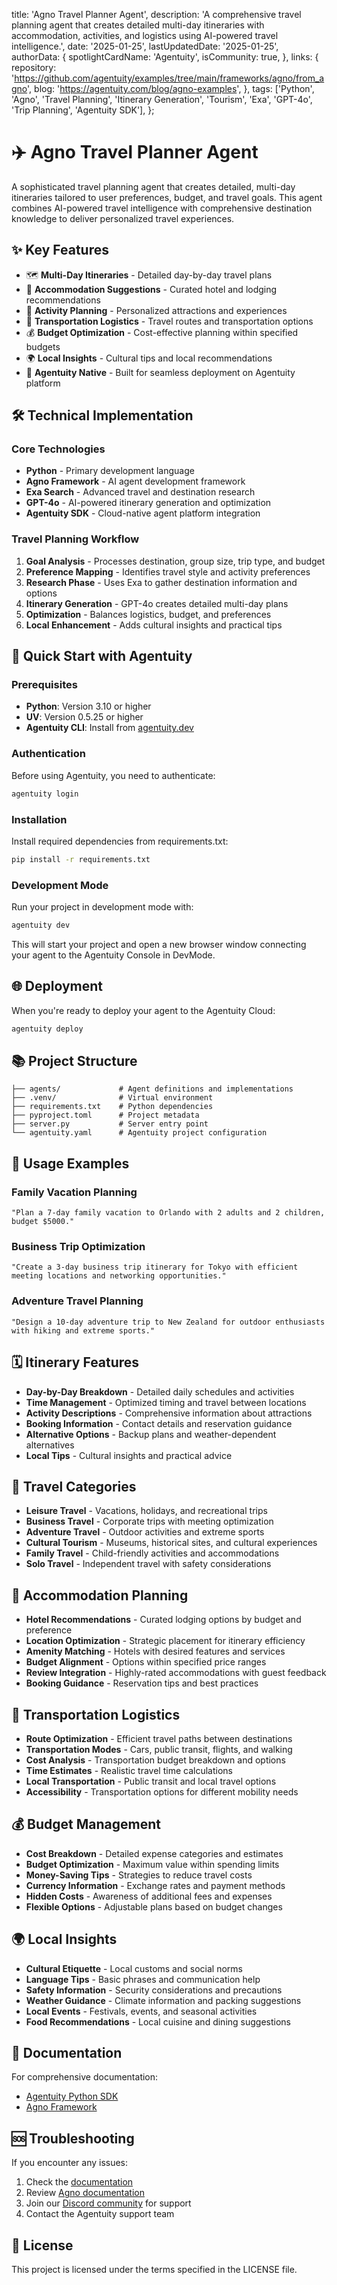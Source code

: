   title: 'Agno Travel Planner Agent',
  description: 'A comprehensive travel planning agent that creates detailed multi-day itineraries with accommodation, activities, and logistics using AI-powered travel intelligence.',
  date: '2025-01-25',
  lastUpdatedDate: '2025-01-25',
  authorData: {
    spotlightCardName: 'Agentuity',
    isCommunity: true,
  },
  links: {
    repository: 'https://github.com/agentuity/examples/tree/main/frameworks/agno/from_agno',
    blog: 'https://agentuity.com/blog/agno-examples',
  },
  tags: ['Python', 'Agno', 'Travel Planning', 'Itinerary Generation', 'Tourism', 'Exa', 'GPT-4o', 'Trip Planning', 'Agentuity SDK'],
};

# ✈️ Agno Travel Planner Agent

A sophisticated travel planning agent that creates detailed, multi-day itineraries tailored to user preferences, budget, and travel goals. This agent combines AI-powered travel intelligence with comprehensive destination knowledge to deliver personalized travel experiences.

## ✨ Key Features

- 🗺️ **Multi-Day Itineraries** - Detailed day-by-day travel plans
- 🏨 **Accommodation Suggestions** - Curated hotel and lodging recommendations
- 🎯 **Activity Planning** - Personalized attractions and experiences
- 🚗 **Transportation Logistics** - Travel routes and transportation options
- 💰 **Budget Optimization** - Cost-effective planning within specified budgets
- 🌍 **Local Insights** - Cultural tips and local recommendations
- 🚀 **Agentuity Native** - Built for seamless deployment on Agentuity platform

## 🛠️ Technical Implementation

### Core Technologies

- **Python** - Primary development language
- **Agno Framework** - AI agent development framework
- **Exa Search** - Advanced travel and destination research
- **GPT-4o** - AI-powered itinerary generation and optimization
- **Agentuity SDK** - Cloud-native agent platform integration

### Travel Planning Workflow

1. **Goal Analysis** - Processes destination, group size, trip type, and budget
2. **Preference Mapping** - Identifies travel style and activity preferences
3. **Research Phase** - Uses Exa to gather destination information and options
4. **Itinerary Generation** - GPT-4o creates detailed multi-day plans
5. **Optimization** - Balances logistics, budget, and preferences
6. **Local Enhancement** - Adds cultural insights and practical tips

## 🚀 Quick Start with Agentuity

### Prerequisites

- **Python**: Version 3.10 or higher
- **UV**: Version 0.5.25 or higher
- **Agentuity CLI**: Install from [agentuity.dev](https://agentuity.dev)

### Authentication

Before using Agentuity, you need to authenticate:

```bash
agentuity login
```

### Installation

Install required dependencies from requirements.txt:

```bash
pip install -r requirements.txt
```

### Development Mode

Run your project in development mode with:

```bash
agentuity dev
```

This will start your project and open a new browser window connecting your agent to the Agentuity Console in DevMode.

## 🌐 Deployment

When you're ready to deploy your agent to the Agentuity Cloud:

```bash
agentuity deploy
```

## 📚 Project Structure

```
├── agents/             # Agent definitions and implementations
├── .venv/              # Virtual environment
├── requirements.txt    # Python dependencies
├── pyproject.toml      # Project metadata
├── server.py           # Server entry point
└── agentuity.yaml      # Agentuity project configuration
```

## 🔧 Usage Examples

### Family Vacation Planning

```
"Plan a 7-day family vacation to Orlando with 2 adults and 2 children, budget $5000."
```

### Business Trip Optimization

```
"Create a 3-day business trip itinerary for Tokyo with efficient meeting locations and networking opportunities."
```

### Adventure Travel Planning

```
"Design a 10-day adventure trip to New Zealand for outdoor enthusiasts with hiking and extreme sports."
```

## 🗓️ Itinerary Features

- **Day-by-Day Breakdown** - Detailed daily schedules and activities
- **Time Management** - Optimized timing and travel between locations
- **Activity Descriptions** - Comprehensive information about attractions
- **Booking Information** - Contact details and reservation guidance
- **Alternative Options** - Backup plans and weather-dependent alternatives
- **Local Tips** - Cultural insights and practical advice

## 🎯 Travel Categories

- **Leisure Travel** - Vacations, holidays, and recreational trips
- **Business Travel** - Corporate trips with meeting optimization
- **Adventure Travel** - Outdoor activities and extreme sports
- **Cultural Tourism** - Museums, historical sites, and cultural experiences
- **Family Travel** - Child-friendly activities and accommodations
- **Solo Travel** - Independent travel with safety considerations

## 🏨 Accommodation Planning

- **Hotel Recommendations** - Curated lodging options by budget and preference
- **Location Optimization** - Strategic placement for itinerary efficiency
- **Amenity Matching** - Hotels with desired features and services
- **Budget Alignment** - Options within specified price ranges
- **Review Integration** - Highly-rated accommodations with guest feedback
- **Booking Guidance** - Reservation tips and best practices

## 🚗 Transportation Logistics

- **Route Optimization** - Efficient travel paths between destinations
- **Transportation Modes** - Cars, public transit, flights, and walking
- **Cost Analysis** - Transportation budget breakdown and options
- **Time Estimates** - Realistic travel time calculations
- **Local Transportation** - Public transit and local travel options
- **Accessibility** - Transportation options for different mobility needs

## 💰 Budget Management

- **Cost Breakdown** - Detailed expense categories and estimates
- **Budget Optimization** - Maximum value within spending limits
- **Money-Saving Tips** - Strategies to reduce travel costs
- **Currency Information** - Exchange rates and payment methods
- **Hidden Costs** - Awareness of additional fees and expenses
- **Flexible Options** - Adjustable plans based on budget changes

## 🌍 Local Insights

- **Cultural Etiquette** - Local customs and social norms
- **Language Tips** - Basic phrases and communication help
- **Safety Information** - Security considerations and precautions
- **Weather Guidance** - Climate information and packing suggestions
- **Local Events** - Festivals, events, and seasonal activities
- **Food Recommendations** - Local cuisine and dining suggestions

## 📖 Documentation

For comprehensive documentation:
- [Agentuity Python SDK](https://agentuity.dev/SDKs/python)
- [Agno Framework](https://docs.agno.com)

## 🆘 Troubleshooting

If you encounter any issues:

1. Check the [documentation](https://agentuity.dev/SDKs/python)
2. Review [Agno documentation](https://docs.agno.com)
3. Join our [Discord community](https://discord.gg/agentuity) for support
4. Contact the Agentuity support team

## 📝 License

This project is licensed under the terms specified in the LICENSE file.
